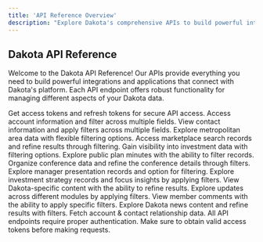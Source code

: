 ```yaml
---
title: 'API Reference Overview'
description: "Explore Dakota's comprehensive APIs to build powerful integrations and applications"
---
```


## Dakota API Reference

Welcome to the Dakota API Reference! Our APIs provide everything you need to build powerful integrations and applications that connect with Dakota's platform. Each API endpoint offers robust functionality for managing different aspects of your Dakota data.

<Columns cols={3}>

<Card title="Authentication" icon="shield" href="/api-reference/endpoint/auth">
Get access tokens and refresh tokens for secure API access.
</Card>

<Card title="Accounts" icon="users" href="/api-reference/endpoint/accounts">
Access account information and filter across multiple fields.
</Card>

<Card title="Contacts" icon="user" href="/api-reference/endpoint/contacts">
View contact information and apply filters across multiple fields.
</Card>

<Card title="Metro Area" icon="map-pin" href="/api-reference/endpoint/metro-area">
Explore metropolitan area data with flexible filtering options.
</Card>

<Card title="Marketplace Searches" icon="magnifying-glass" href="/api-reference/endpoint/marketplace-searches">
Access marketplace search records and refine results through filtering.
</Card>

<Card title="Investment" icon="hand-holding-dollar" href="/api-reference/endpoint/investment">
Gain visibility into investment data with filtering options.
</Card>

<Card title="Public Plan Minutes" icon="file" href="/api-reference/endpoint/public-plan-minutes">
Explore public plan minutes with the ability to filter records.
</Card>

<Card title="Conference" icon="calendar" href="/api-reference/endpoint/conference">
Organize conference data and refine the conference details through filters.
</Card>

<Card title="Manager Presentation" icon="person-chalkboard" href="/api-reference/endpoint/manager-presentation">
Explore manager presentation records and option for filtering.
</Card>

<Card title="Investment Strategy" icon="bullseye" href="/api-reference/endpoint/investment-strategy">
Explore investment strategy records and focus insights by applying filters.
</Card>

<Card title="Dakota Content" icon="folder" href="/api-reference/endpoint/dakota-content">
View Dakota-specific content with the ability to refine results.
</Card>

<Card title="Updates" icon="rotate" href="/api-reference/endpoint/updates">
Explore updates across different modules by applying filters.
</Card>

<Card title="Member Comments" icon="comments" href="/api-reference/endpoint/member-comments">
View member comments with the ability to apply specific filters.
</Card>

<Card title="Dakota News" icon="newspaper" href="/api-reference/endpoint/dakota-news">
Explore Dakota news content and refine results with filters.
</Card>

<Card title="Custom Account Contact Relation" icon="link" href="/api-reference/endpoint/custom-account-contact-relation">
Fetch account & contact relationship data.
</Card>

</Columns>

<Note>
All API endpoints require proper authentication. Make sure to obtain valid access tokens before making requests.
</Note>

